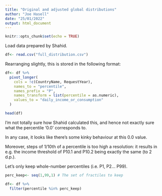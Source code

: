 ```yaml
---
title: "Original and adjusted global distributions"
author: "Joe Hasell"
date: "25/01/2022"
output: html_document
---
```


```r
knitr::opts_chunk$set(echo = TRUE)
```

Load data prepared by Shahid.
```r
df<- read.csv("full_distribution.csv")

```




Rearranging slightly, this is stored in the following format:
```r

df<- df %>%
  pivot_longer(
    cols = !c(CountryName, RequestYear),
    names_to = "percentile",
    names_prefix = "P",
    names_transform = list(percentile = as.numeric),
    values_to = "daily_income_or_consumption"
  )

head(df)
```

I'm not totally sure how Shahid calculated this, and hence not exactly sure what the percentile '0.0' corresponds to.

In any case, it looks like there's some kinky behaviour at this 0.0 value.

Moreover, steps of 1/10th of a percentile is too high a resolution: it results in e.g. the income threshold of P10.1 and P10.2 being exactly the same (to 2 d.p.).

Let's only keep whole-number percentiles (i.e. P1, P2... P99).


```r

perc_keep<- seq(1,99,1) # The set of fractiles to keep

df<- df %>%
  filter(percentile %in% perc_keep)
```